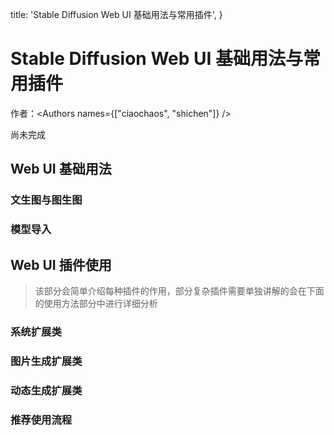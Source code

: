   title: 'Stable Diffusion Web UI 基础用法与常用插件',
}


# Stable Diffusion Web UI 基础用法与常用插件


作者：<Authors names={["ciaochaos", "shichen"]} />

<Note>
  尚未完成
</Note>


## Web UI 基础用法


### 文生图与图生图


### 模型导入


## Web UI 插件使用

> 该部分会简单介绍每种插件的作用，部分复杂插件需要单独讲解的会在下面的使用方法部分中进行详细分析


### 系统扩展类

### 图片生成扩展类

### 动态生成扩展类

### 推荐使用流程
